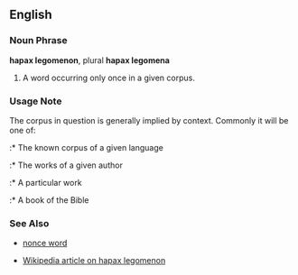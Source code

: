 ==English==

===Noun Phrase===
'''hapax legomenon''', plural '''hapax legomena'''

# A word occurring only once in a given corpus.

===Usage Note===
The corpus in question is generally implied by context.  Commonly it will be one of:
:* The known corpus of a given language
:* The works of a given author
:* A particular work
:* A book of the Bible

===See Also===
*[[nonce word]]

*[[w:hapax_legomenon|Wikipedia article on hapax legomenon]]